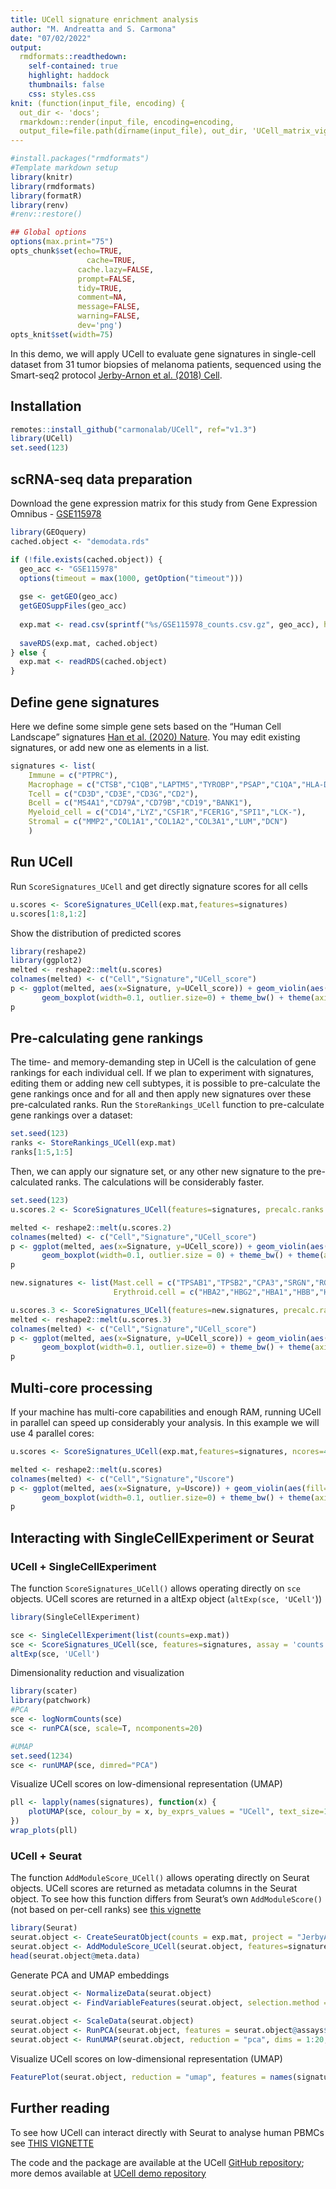 ```yaml
---
title: UCell signature enrichment analysis
author: "M. Andreatta and S. Carmona"
date: "07/02/2022"
output:
  rmdformats::readthedown:
    self-contained: true
    highlight: haddock
    thumbnails: false
    css: styles.css
knit: (function(input_file, encoding) {
  out_dir <- 'docs';
  rmarkdown::render(input_file, encoding=encoding,
  output_file=file.path(dirname(input_file), out_dir, 'UCell_matrix_vignette.html'))})
---
```


```r
#install.packages("rmdformats")
#Template markdown setup
library(knitr)
library(rmdformats)
library(formatR)
library(renv)
#renv::restore()

## Global options
options(max.print="75")
opts_chunk$set(echo=TRUE,
	             cache=TRUE,
               cache.lazy=FALSE,
               prompt=FALSE,
               tidy=TRUE,
               comment=NA,
               message=FALSE,
               warning=FALSE,
               dev='png')
opts_knit$set(width=75)

```

In this demo, we will apply UCell to evaluate gene signatures in single-cell dataset from 31 tumor biopsies of melanoma patients, sequenced using the Smart-seq2 protocol [Jerby-Arnon et al. (2018) Cell](https://pubmed.ncbi.nlm.nih.gov/30388455/).

## Installation

```r
remotes::install_github("carmonalab/UCell", ref="v1.3")
library(UCell)
set.seed(123)
```

## scRNA-seq data preparation

Download the gene expression matrix for this study from Gene Expression Omnibus - [GSE115978](https://www.ncbi.nlm.nih.gov/geo/query/acc.cgi?acc=GSE115978)

```r
library(GEOquery)
cached.object <- "demodata.rds"

if (!file.exists(cached.object)) {
  geo_acc <- "GSE115978"
  options(timeout = max(1000, getOption("timeout")))
  
  gse <- getGEO(geo_acc)
  getGEOSuppFiles(geo_acc)
  
  exp.mat <- read.csv(sprintf("%s/GSE115978_counts.csv.gz", geo_acc), header=T, row.names=1, sep=",")
  
  saveRDS(exp.mat, cached.object)
} else {
  exp.mat <- readRDS(cached.object)
}
```

## Define gene signatures

Here we define some simple gene sets based on the "Human Cell Landscape" signatures [Han et al. (2020) Nature](https://www.nature.com/articles/s41586-020-2157-4). You may edit existing signatures, or add new one as elements in a list.
```r
signatures <- list(
    Immune = c("PTPRC"),
    Macrophage = c("CTSB","C1QB","LAPTM5","TYROBP","PSAP","C1QA","HLA-DRA","CTSD","NPC2","FCER1G"),
    Tcell = c("CD3D","CD3E","CD3G","CD2"),
    Bcell = c("MS4A1","CD79A","CD79B","CD19","BANK1"),
    Myeloid_cell = c("CD14","LYZ","CSF1R","FCER1G","SPI1","LCK-"),
    Stromal = c("MMP2","COL1A1","COL1A2","COL3A1","LUM","DCN")
    )
```

## Run UCell

Run `ScoreSignatures_UCell` and get directly signature scores for all cells
```r
u.scores <- ScoreSignatures_UCell(exp.mat,features=signatures)
u.scores[1:8,1:2]
```

Show the distribution of predicted scores
```r
library(reshape2)
library(ggplot2)
melted <- reshape2::melt(u.scores)
colnames(melted) <- c("Cell","Signature","UCell_score")
p <- ggplot(melted, aes(x=Signature, y=UCell_score)) + geom_violin(aes(fill=Signature), scale = "width") +
       geom_boxplot(width=0.1, outlier.size=0) + theme_bw() + theme(axis.text.x=element_blank())
p
```

## Pre-calculating gene rankings

The time- and memory-demanding step in UCell is the calculation of gene rankings for each individual cell. If we plan to experiment with signatures, editing them or adding new cell subtypes, it is possible to pre-calculate the gene rankings once and for all and then apply new signatures over these pre-calculated ranks. Run the `StoreRankings_UCell` function to pre-calculate gene rankings over a dataset:
```r
set.seed(123)
ranks <- StoreRankings_UCell(exp.mat)
ranks[1:5,1:5]
```

Then, we can apply our signature set, or any other new signature to the pre-calculated ranks. The calculations will be considerably faster.
```r
set.seed(123)
u.scores.2 <- ScoreSignatures_UCell(features=signatures, precalc.ranks = ranks)

melted <- reshape2::melt(u.scores.2)
colnames(melted) <- c("Cell","Signature","UCell_score")
p <- ggplot(melted, aes(x=Signature, y=UCell_score)) + geom_violin(aes(fill=Signature), scale = "width") +
       geom_boxplot(width=0.1, outlier.size = 0) + theme_bw() + theme(axis.text.x=element_blank())
p
```

```r

new.signatures <- list(Mast.cell = c("TPSAB1","TPSB2","CPA3","SRGN","RGS2","RGS1","NFKBIA","GLUL","VIM","ANXA1"),
                       Erythroid.cell = c("HBA2","HBG2","HBA1","HBB","HBG1","AHSP","ALAS2","SLC25A37","HBM"))

u.scores.3 <- ScoreSignatures_UCell(features=new.signatures, precalc.ranks = ranks)
melted <- reshape2::melt(u.scores.3)
colnames(melted) <- c("Cell","Signature","UCell_score")
p <- ggplot(melted, aes(x=Signature, y=UCell_score)) + geom_violin(aes(fill=Signature), scale = "width") +
       geom_boxplot(width=0.1, outlier.size=0) + theme_bw() + theme(axis.text.x=element_blank())
p

```

## Multi-core processing

If your machine has multi-core capabilities and enough RAM, running UCell in parallel can speed up considerably your analysis. In this example we will use 4 parallel cores:

```r
u.scores <- ScoreSignatures_UCell(exp.mat,features=signatures, ncores=4)

melted <- reshape2::melt(u.scores)
colnames(melted) <- c("Cell","Signature","Uscore")
p <- ggplot(melted, aes(x=Signature, y=Uscore)) + geom_violin(aes(fill=Signature), scale = "width") +
       geom_boxplot(width=0.1, outlier.size=0) + theme_bw() + theme(axis.text.x=element_blank())
p
```


## Interacting with SingleCellExperiment or Seurat

### UCell + SingleCellExperiment

The function `ScoreSignatures_UCell()` allows operating directly on `sce` objects. UCell scores are returned in a altExp object (`altExp(sce, 'UCell'`))
```r
library(SingleCellExperiment)

sce <- SingleCellExperiment(list(counts=exp.mat))
sce <- ScoreSignatures_UCell(sce, features=signatures, assay = 'counts', name=NULL, ncores=4)
altExp(sce, 'UCell')
```

Dimensionality reduction and visualization
```r
library(scater)
library(patchwork)
#PCA
sce <- logNormCounts(sce)
sce <- runPCA(sce, scale=T, ncomponents=20)

#UMAP
set.seed(1234)
sce <- runUMAP(sce, dimred="PCA")
```

Visualize UCell scores on low-dimensional representation (UMAP)
```r
pll <- lapply(names(signatures), function(x) {
    plotUMAP(sce, colour_by = x, by_exprs_values = "UCell", text_size=10)
})
wrap_plots(pll)
```

### UCell + Seurat

The function `AddModuleScore_UCell()` allows operating directly on Seurat objects. UCell scores are returned as metadata columns in the Seurat object. To see how this function differs from Seurat's own `AddModuleScore()` (not based on per-cell ranks) see [this vignette](https://carmonalab.github.io/UCell_demo/UCell_Seurat_vignette.html)
```r
library(Seurat)
seurat.object <- CreateSeuratObject(counts = exp.mat, project = "JerbyArnon")
seurat.object <- AddModuleScore_UCell(seurat.object, features=signatures, name=NULL, ncores=4)
head(seurat.object@meta.data)
```

Generate PCA and UMAP embeddings
```r
seurat.object <- NormalizeData(seurat.object)
seurat.object <- FindVariableFeatures(seurat.object, selection.method = "vst", nfeatures = 500)
  
seurat.object <- ScaleData(seurat.object)
seurat.object <- RunPCA(seurat.object, features = seurat.object@assays$RNA@var.features, npcs = 20) 
seurat.object <- RunUMAP(seurat.object, reduction = "pca", dims = 1:20, seed.use=123)
```

Visualize UCell scores on low-dimensional representation (UMAP)
```r
FeaturePlot(seurat.object, reduction = "umap", features = names(signatures), ncol=3, order=T)
```


## Further reading

To see how UCell can interact directly with Seurat to analyse human PBMCs see [THIS VIGNETTE](https://carmonalab.github.io/UCell_demo/UCell_Seurat_vignette.html)

The code and the package are available at the UCell [GitHub repository](https://github.com/carmonalab/UCell); more demos available at [UCell demo repository](https://github.com/carmonalab/UCell_demo)



